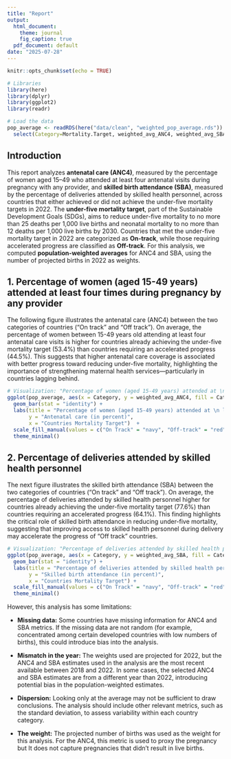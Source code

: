 ```yaml
---
title: "Report"
output:
  html_document:
    theme: journal
    fig_caption: true
  pdf_document: default
date: "2025-07-28"
---
```




```r
knitr::opts_chunk$set(echo = TRUE)

# Libraries
library(here)
library(dplyr)
library(ggplot2)
library(readr)

# Load the data
pop_average <- readRDS(here("data/clean", "weighted_pop_average.rds")) %>%
  select(Category=Mortality.Target, weighted_avg_ANC4, weighted_avg_SBA)

```
## Introduction

This report analyzes **antenatal care (ANC4)**, measured by the percentage of women aged 15–49 who attended at least four antenatal visits during pregnancy with any provider, and **skilled birth attendance (SBA)**, measured by the percentage of deliveries attended by skilled health personnel, across countries that either achieved or did not achieve the under-five mortality targets in 2022. The **under-five mortality target**, part of the Sustainable Development Goals (SDGs), aims to reduce under-five mortality to no more than 25 deaths per 1,000 live births and neonatal mortality to no more than 12 deaths per 1,000 live births by 2030. Countries that met the under-five mortality target in 2022 are categorized as **On-track**, while those requiring accelerated progress are classified as **Off-track**. For this analysis, we computed **population-weighted averages** for ANC4 and SBA, using the number of projected births in 2022 as weights.


## 1. Percentage of women (aged 15-49 years) attended at least four times during pregnancy by any provider

The following figure illustrates the antenatal care (ANC4) between the two categories of countries ("On track" and "Off track"). On average, the percentage of women between 15-49 years old attending at least four antenatal care visits is higher for countries already achieving the under-five mortality target (53.4\%) than countries requiring an accelerated progress (44.5\%). This suggests that higher antenatal care coverage is associated with better progress toward reducing under-five mortality, highlighting the importance of strengthening maternal health services—particularly in countries lagging behind.


```r
# Visualization: "Percentage of women (aged 15-49 years) attended at \n least four antenatal care visits"
ggplot(pop_average, aes(x = Category, y = weighted_avg_ANC4, fill = Category)) +
  geom_bar(stat = "identity") +
  labs(title = "Percentage of women (aged 15-49 years) attended at \n least four times during pregnancy by any provider", 
       y = "Antenatal care (in percent)",
       x = "Countries Mortality Target")  +
  scale_fill_manual(values = c("On Track" = "navy", "Off-track" = "red")) +
  theme_minimal()

```

## 2. Percentage of deliveries attended by skilled health personnel

The next figure illustrates the skilled birth attendance (SBA) between the two categories of countries (“On track” and “Off track”). On average, the percentage of deliveries attended by skilled health personnel higher for countries already achieving the under-five mortality target (77.6%) than countries requiring an accelerated progress (64.1%). This finding highlights the critical role of skilled birth attendance in reducing under-five mortality, suggesting that improving access to skilled health personnel during delivery may accelerate the progress of "Off track" countries.

```r
# Visualization: "Percentage of deliveries attended by skilled health personnel"
ggplot(pop_average, aes(x = Category, y = weighted_avg_SBA, fill = Category)) +
  geom_bar(stat = "identity") +
  labs(title = "Percentage of deliveries attended by skilled health personnel", 
       y = "Skilled birth attendance (in percent)",
       x = "Countries Mortality Target") +
  scale_fill_manual(values = c("On Track" = "navy", "Off-track" = "red")) +
  theme_minimal()

```

However, this analysis has some limitations:

  - **Missing data:** Some countries have missing information for ANC4 and SBA metrics. If the missing data are not random (for example, concentrated among certain developed countries with low numbers of births), this could introduce bias into the analysis.

  - **Mismatch in the year:** The weights used are projected for 2022, but the ANC4 and SBA estimates used in the analysis are the most recent available between 2018 and 2022. In some cases, the selected ANC4 and SBA estimates are from a different year than 2022, introducing potential bias in the population-weighted estimates.

  - **Dispersion:** Looking only at the average may not be sufficient to draw conclusions. The analysis should include other relevant metrics, such as the standard deviation, to assess variability within each country category.

  - **The weight:** The projected number of births was used as the weight for this analysis. For the ANC4, this metric is used to proxy the pregnancy but It does not capture pregnancies that didn’t result in live births.

